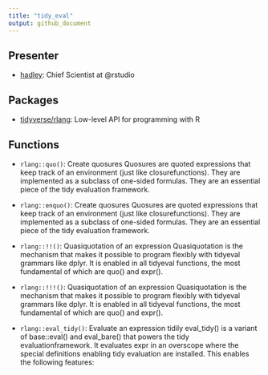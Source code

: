 ```yaml
---
title: "tidy_eval"
output: github_document
---
```


## Presenter

+ [hadley](https://github.com/hadley): Chief Scientist at @rstudio

## Packages

+ [tidyverse/rlang](https://github.com/tidyverse/rlang): 
            Low-level API for programming with R
          

## Functions

+ `rlang::quo()`: Create quosures Quosures are quoted expressions that keep track of an
environment (just like closurefunctions).
They are implemented as a subclass of one-sided formulas. They are
an essential piece of the tidy evaluation framework.


+ `rlang::enquo()`: Create quosures Quosures are quoted expressions that keep track of an
environment (just like closurefunctions).
They are implemented as a subclass of one-sided formulas. They are
an essential piece of the tidy evaluation framework.


+ `rlang::!!()`: Quasiquotation of an expression Quasiquotation is the mechanism that makes it possible to program
flexibly with
tidyeval
grammars like dplyr. It is enabled in all tidyeval functions, the
most fundamental of which are quo() and expr().


+ `rlang::!!!()`: Quasiquotation of an expression Quasiquotation is the mechanism that makes it possible to program
flexibly with
tidyeval
grammars like dplyr. It is enabled in all tidyeval functions, the
most fundamental of which are quo() and expr().


+ `rlang::eval_tidy()`: Evaluate an expression tidily eval_tidy() is a variant of base::eval() and eval_bare() that
powers the tidy evaluationframework.
It evaluates expr in an overscope where the
special definitions enabling tidy evaluation are installed. This
enables the following features:

